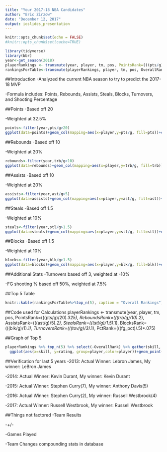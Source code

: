 ```yaml
---
title: "Your 2017-18 NBA Candidates"
author: "Eric Zirzow"
date: "December 12, 2017"
output: ioslides_presentation
---
```


```r
knitr::opts_chunk$set(echo = FALSE)
#knitr::opts_chunk$set(cache=TRUE)

library(tidyverse)
library(bbr)
year<-get_season(2018)
playerRankings <- transmute(year, player, tm, pos, PointsRank=(((pts/g)/20)*.325), ReboundsRank=(((trb/g)/10)*.2), AssistsRank=(((ast/g)/5)*.2), StealsRank=(((stl/g)/1.5)*.1), BlocksRank=(((blk/g)/1)*.1), TurnoversRank=(((tov/g)/3)*.1), PctRank=(((fg_pct)/.5)*.075), OverallRank=PointsRank+ReboundsRank+AssistsRank+StealsRank+BlocksRank-TurnoversRank+PctRank)%>%top_n(15)%>%arrange(desc(OverallRank))
rankingsForTable<-transmute(playerRankings, player, tm, pos, OverallRank)
```
##Introduction
-Analyzed the current NBA season to try to predict the 2017-18 MVP

-Formula includes: Points, Rebounds, Assists, Steals, Blocks, Turnovers, and Shooting Percentage

##Points
-Based off 20

-Weighted at 32.5%
```r
points<-filter(year,pts/g>20)
ggplot(data=points)+geom_col(mapping=aes(x=player,y=pts/g, fill=pts))+coord_flip()
```

##Rebounds
-Based off 10

-Weighted at 20%
```r
rebounds<-filter(year,trb/g>10)
ggplot(data=rebounds)+geom_col(mapping=aes(x=player,y=trb/g, fill=trb))+coord_flip()
```

##Assists
-Based off 10

-Weighted at 20%
```r
assists<-filter(year,ast/g>5)
ggplot(data=assists)+geom_col(mapping=aes(x=player,y=ast/g, fill=ast))+coord_flip()
```

##Steals
-Based off 1.5

-Weighted at 10%
```r
steals<-filter(year,stl/g>1.5)
ggplot(data=steals)+geom_col(mapping=aes(x=player,y=stl/g, fill=stl))+coord_flip()
```

##Blocks
-Based off 1.5

-Weighted at 10%
```r
blocks<-filter(year,blk/g>1.5)
ggplot(data=blocks)+geom_col(mapping=aes(x=player,y=blk/g, fill=blk))+coord_flip()
```

##Additional Stats
-Turnovers based off 3, weighted at -10%

-FG shooting % based off 50%, weighted at 7.5%

##Top 5 Table
```r
knitr::kable(rankingsForTable%>%top_n(5), caption = "Overall Rankings")
```

##Code used for Calculations
playerRankings <- transmute(year, player, tm, pos, PointsRank=(((pts/g)/20)*.325), ReboundsRank=(((trb/g)/10)*.2), AssistsRank=(((ast/g)/5)*.2), StealsRank=(((stl/g)/1.5)*.1), BlocksRank=(((blk/g)/1)*.1), TurnoversRank=(((tov/g)/3)*.1), PctRank=(((fg_pct)/.5)*.075)

##Graph of Top 5
```r
playerRankings %>% top_n(5) %>% select(-OverallRank) %>% gather(skill, rating, -player, -tm, -pos) %>%
  ggplot(aes(x=skill, y=rating, group=player,color=player))+geom_point()+geom_line()
```

##Verification for last 5 years
-2013: Actual Winner: Lebron James, My winner: LeBron James

-2014: Actual Winner: Kevin Durant, My winner: Kevin Durant

-2015: Actual Winner: Stephen Curry(7), My winner: Anthony Davis(5)

-2016: Actual Winner: Stephen Curry(2), My winner: Russell Westbrook(4)

-2017: Actual Winner: Russell Westbrook, My winner: Russell Westbrook

##Things not factored
-Team Results

-+/-

-Games Played

-Team Changes compounding stats in database